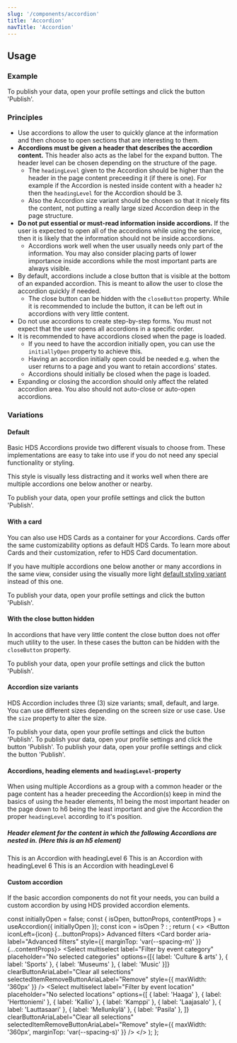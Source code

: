 ```yaml
---
slug: '/components/accordion'
title: 'Accordion'
navTitle: 'Accordion'
---
```




## Usage

### Example

<PlaygroundPreview>
  <Accordion heading="How to publish data?" language="en" style={{ maxWidth: '360px' }}>
    To publish your data, open your profile settings and click the button 'Publish'.
  </Accordion>
</PlaygroundPreview>

### Principles

- Use accordions to allow the user to quickly glance at the information and then choose to open sections that are interesting to them.
- **Accordions must be given a header that describes the accordion content.** This header also acts as the label for the expand button. The header level can be chosen depending on the structure of the page.
  - The `headingLevel` given to the Accordion should be higher than the header in the page content preceeding it (if there is one). For example if the Accordion is nested inside content with a header `h2` then the `headingLevel` for the Accordion should be 3.
  - Also the Accordion size variant should be chosen so that it nicely fits the content, not putting a really large sized Accordion deep in the page structure.
- **Do not put essential or must-read information inside accordions.** If the user is expected to open all of the accordions while using the service, then it is likely that the information should not be inside accordions.
  - Accordions work well when the user usually needs only part of the information. You may also consider placing parts of lower importance inside accordions while the most important parts are always visible.
- By default, accordions include a close button that is visible at the bottom of an expanded accordion. This is meant to allow the user to close the accordion quickly if needed.
  - The close button can be hidden with the `closeButton` property. While it is recommended to include the button, it can be left out in accordions with very little content.
- Do not use accordions to create step-by-step forms. You must not expect that the user opens all accordions in a specific order.
- It is recommended to have accordions closed when the page is loaded.
  - If you need to have the accordion initially open, you can use the `initiallyOpen` property to achieve this.
  - Having an accordion initially open could be needed e.g. when the user returns to a page and you want to retain accordions' states.
  - Accordions should initially be closed when the page is loaded.
- Expanding or closing the accordion should only affect the related accordion area. You also should not auto-close or auto-open accordions.

### Variations

#### Default

Basic HDS Accordions provide two different visuals to choose from. These implementations are easy to take into use if you do not need any special functionality or styling.

This style is visually less distracting and it works well when there are multiple accordions one below another or nearby.

<PlaygroundPreview>
  <Accordion heading="How to publish data?" language="en" style={{ maxWidth: '360px' }}>
    To publish your data, open your profile settings and click the button 'Publish'.
  </Accordion>
</PlaygroundPreview>

#### With a card

You can also use HDS Cards as a container for your Accordions. Cards offer the same customizability options as default HDS Cards. To learn more about Cards and their customization, refer to <InternalLink href="/components/card">HDS Card documentation.</InternalLink>

If you have multiple accordions one below another or many accordions in the same view, consider using the visually more light [default styling variant](#default) instead of this one.

<PlaygroundPreview>
  <Accordion card border heading="How to publish data?" language="en" style={{ maxWidth: '360px' }}>
    To publish your data, open your profile settings and click the button 'Publish'.
  </Accordion>
</PlaygroundPreview>

#### With the close button hidden

In accordions that have very little content the close button does not offer much utility to the user. In these cases the button can be hidden with the `closeButton` property.

<PlaygroundPreview>
  <Accordion heading="How to publish data?" language="en" style={{ maxWidth: '360px' }}>
    To publish your data, open your profile settings and click the button 'Publish'.
  </Accordion>  
</PlaygroundPreview>

#### Accordion size variants

HDS Accordion includes three (3) size variants; small, default, and large. You can use different sizes depending on the screen size or use case. Use the `size` property to alter the size.

<PlaygroundPreview>
  <Accordion size="s" card border heading="How to publish data?" language="en" style={{ maxWidth: '360px' }}>
    To publish your data, open your profile settings and click the button 'Publish'.
  </Accordion>
  <Accordion size="m" card border heading="How to publish data?" language="en" style={{ maxWidth: '360px', marginTop: 'var(--spacing-s)' }}>
    To publish your data, open your profile settings and click the button 'Publish'.
  </Accordion>
  <Accordion size="l" card border heading="How to publish data?" language="en" style={{ maxWidth: '360px', marginTop: 'var(--spacing-s)' }}>
    To publish your data, open your profile settings and click the button 'Publish'.
  </Accordion>
</PlaygroundPreview>

#### Accordions, heading elements and `headingLevel`-property

When using multiple Accordions as a group with a common header or the page content has a header preceeding the Accordion(s) keep in mind the basics of using the header elements, h1 being the most important header on the page down to h6 being the least important and give the Accordion the proper `headingLevel` according to it's position.

<PlaygroundPreview>
  <h5>Header element for the content in which the following Accordions are nested in. (Here this is an h5 element)</h5>
  <Accordion headingLevel="6" size="s" card border heading="headingLevel 6" language="en" style={{ maxWidth: '360px' }}>
    This is an Accordion with headingLevel 6
  </Accordion>
  <Accordion headingLevel="6" size="s" card border heading="headingLevel 6" language="en" style={{ maxWidth: '360px', marginTop: 0, borderTop: 0 }}>
    This is an Accordion with headingLevel 6
  </Accordion>
  <Accordion headingLevel="6" size="s" card border heading="headingLevel 6" language="en" style={{ maxWidth: '360px', marginTop: 0, borderTop: 0 }}>
    This is an Accordion with headingLevel 6
  </Accordion>
</PlaygroundPreview>

#### Custom accordion

If the basic accordion components do not fit your needs, you can build a custom accordion by using HDS provided accordion elements.

  const initiallyOpen = false;
  const { isOpen, buttonProps, contentProps } = useAccordion({ initiallyOpen });
  const icon = isOpen ? <IconAngleUp aria-hidden /> : <IconAngleDown aria-hidden />;
  return (
    <>
      <Button iconLeft={icon} {...buttonProps}>
        Advanced filters
      </Button>
      <Card border aria-label="Advanced filters" style={{ marginTop: 'var(--spacing-m)' }} {...contentProps}>
        <Select
          multiselect
          label="Filter by event category"
          placeholder="No selected categories"
          options={[{ label: 'Culture & arts' }, { label: 'Sports' }, { label: 'Museums' }, { label: 'Music' }]}
          clearButtonAriaLabel="Clear all selections"
          selectedItemRemoveButtonAriaLabel="Remove"
          style={{ maxWidth: '360px' }}
        />
        <Select
          multiselect
          label="Filter by event location"
          placeholder="No selected locations"
          options={[
            { label: 'Haaga' },
            { label: 'Herttoniemi' },
            { label: 'Kallio' },
            { label: 'Kamppi' },
            { label: 'Laajasalo' },
            { label: 'Lauttasaari' },
            { label: 'Mellunkylä' },
            { label: 'Pasila' },
          ]}
          clearButtonAriaLabel="Clear all selections"
          selectedItemRemoveButtonAriaLabel="Remove"
          style={{ maxWidth: '360px', marginTop: 'var(--spacing-s)' }}
        />
      </Card>
    </>
  );
};

<PlaygroundPreview>
  <AccordionExample />
</PlaygroundPreview>
